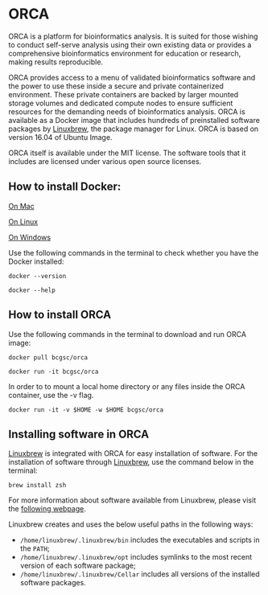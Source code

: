 # ORCA

ORCA is a platform for bioinformatics analysis. It is suited for those wishing to conduct self-serve analysis using their own existing data or provides a comprehensive bioinformatics environment for education or research, making results reproducible.

ORCA provides access to a menu of validated bioinformatics software and the power to use these inside a secure and private containerized environment. These private containers are backed by larger mounted storage volumes and dedicated compute nodes to ensure sufficient resources for the demanding needs of bioinformatics analysis.
ORCA is available as a Docker image that includes hundreds of preinstalled software packages by [Linuxbrew](http://linuxbrew.sh/), the package manager for Linux. ORCA is based on version 16.04 of Ubuntu Image.

ORCA itself is available under the MIT license. The software tools that it includes are licensed under various open source licenses.






## How to install Docker:

[On Mac](https://docs.docker.com/docker-for-mac/install/)

[On Linux](https://docs.docker.com/engine/installation/)

[On Windows](https://docs.docker.com/docker-for-windows/install/)

Use the following commands in the terminal to check whether you have the Docker installed:
```
docker --version

docker --help
```
## How to install ORCA
Use the following commands in the terminal to download and run ORCA image:

```
docker pull bcgsc/orca

docker run -it bcgsc/orca
```

In order to to mount a local home directory or any files inside the ORCA container, use the -v flag.

```
docker run -it -v $HOME -w $HOME bcgsc/orca
```

## Installing software in ORCA
[Linuxbrew](http://linuxbrew.sh/) is integrated with ORCA for easy installation of software.
For the installation of software through [Linuxbrew](http://linuxbrew.sh/), use the command below in the terminal:

```
brew install zsh
```
For more information about software available from Linuxbrew, please visit the [following webpage](http://formulae.brew.sh).

Linuxbrew creates and uses the below useful paths in the following ways:

* `/home/linuxbrew/.linuxbrew/bin` includes the executables and scripts in the `PATH`;
* `/home/linuxbrew/.linuxbrew/opt` includes symlinks to the most recent version of each software package;
* `/home/linuxbrew/.linuxbrew/Cellar` includes all versions of the installed software packages.
